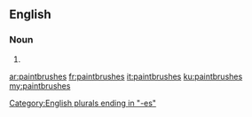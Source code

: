 ==English==

===Noun===
{{head|en|plural}}

# {{plural of|paintbrush|lang=en|nocat=1}}

[[Category:English plurals ending in "-es"]]

[[ar:paintbrushes]]
[[fr:paintbrushes]]
[[it:paintbrushes]]
[[ku:paintbrushes]]
[[my:paintbrushes]]